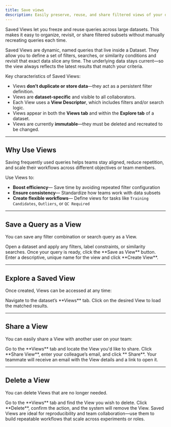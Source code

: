 ```yaml
---
title: Save views
description: Easily preserve, reuse, and share filtered views of your dataset to streamline exploration and ensure consistency across teams.
---
```


<Card title="How This Helps" icon="eye">
    Saved Views let you freeze and reuse queries across large datasets. This makes it easy to organize, revisit, or share filtered subsets without manually recreating queries each time.
</Card>

Saved Views are dynamic, named queries that live inside a Dataset. They allow you to define a set of filters, searches, or similarity conditions and revisit that exact data slice any time. The underlying data stays current—so the view always reflects the latest results that match your criteria.

Key characteristics of Saved Views:

- Views **don’t duplicate or store data**—they act as a persistent filter definition.
- Views are **dataset-specific** and visible to all collaborators.
- Each View uses a **View Descriptor**, which includes filters and/or search logic.
- Views appear in both the **Views tab** and within the **Explore tab** of a dataset.
- Views are currently **immutable**—they must be deleted and recreated to be changed.

---

## Why Use Views

Saving frequently used queries helps teams stay aligned, reduce repetition, and scale their workflows across different objectives or team members.

Use Views to:

- **Boost efficiency**— Save time by avoiding repeated filter configuration  
- **Ensure consistency**— Standardize how teams work with data subsets  
- **Create flexible workflows**— Define views for tasks like `Training Candidates`, `Outliers`, or `QC Required`

---

## Save a Query as a View

You can save any filter combination or search query as a View.

<Steps>

<Step title="Apply Filters or Search">
Open a dataset and apply any filters, label constraints, or similarity searches.
</Step>

<Step title="Click 'Save as View'">
Once your query is ready, click the **Save as View** button.
</Step>

<Step title="Name the View">
Enter a descriptive, unique name for the view and click **Create View**.
</Step>

</Steps>

---

## Explore a Saved View

Once created, Views can be accessed at any time:

<Steps>

<Step title="Open the Views Tab">
Navigate to the dataset’s **Views** tab.
</Step>

<Step title="Select the View">
Click on the desired View to load the matched results.
</Step>

</Steps>

---

## Share a View

You can easily share a View with another user on your team:

<Steps>

<Step title="Click 'Share View'">
Go to the **Views** tab and locate the View you'd like to share.
</Step>

<Step title="Enter Email">
Click **Share View**, enter your colleague’s email, and click ** Share**.
</Step>

<Step title="Confirm Delivery">
Your teammate will receive an email with the View details and a link to open it.
</Step>

</Steps>

---

## Delete a View

You can delete Views that are no longer needed.

<Steps>

<Step title="Locate the View">
Go to the **Views** tab and find the View you wish to delete.
</Step>

<Step title="Click 'Delete'">
Click **Delete**, confirm the action, and the system will remove the View.
</Step>

</Steps>

<Tip>
Saved Views are ideal for reproducibility and team collaboration—use them to build repeatable workflows that scale across experiments or roles.
</Tip>


